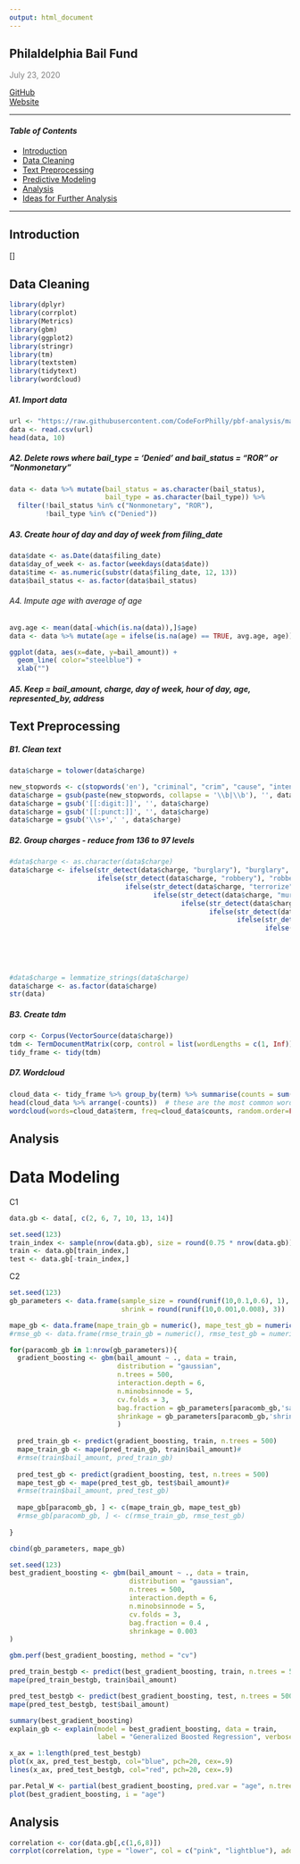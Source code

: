 ---
output: html_document
--- 
## **Philaldelphia Bail Fund** 

\right<span style="color: grey;">July 23, 2020</span>\right  

  [GitHub](https://github.com/CodeForPhilly/pbf-analysis)  
  [Website](https://www.phillybailfund.org/)
  

***

#### _**Table of Contents**_
* [Introduction](#**Introduction**) 
* [Data Cleaning](#**Data Cleaning**) 
* [Text Preprocessing](#**Text Preprocessing**) 
* [Predictive Modeling](#**Predictive Modeling**) 
* [Analysis](#**Analysis**) 
* [Ideas for Further Analysis](#**Ideas for Further Analysis**)

***

## <a id="**Introduction**"></a>**Introduction**
[]

## <a id="**Data Cleaning**"></a>**Data Cleaning**
```{r message = FALSE, warning = FALSE}
library(dplyr)
library(corrplot)
library(Metrics)
library(gbm)
library(ggplot2)
library(stringr)
library(tm) 
library(textstem)
library(tidytext)
library(wordcloud)
```
##### A1. Import data
```{r}
url <- "https://raw.githubusercontent.com/CodeForPhilly/pbf-analysis/master/Data/0c_distinct_dockets.csv"
data <- read.csv(url)
head(data, 10)
```

##### A2. Delete rows where bail_type = 'Denied' and bail_status = "ROR" or "Nonmonetary" 
```{r}
data <- data %>% mutate(bail_status = as.character(bail_status),
                        bail_type = as.character(bail_type)) %>% 
  filter(!bail_status %in% c("Nonmonetary", "ROR"), 
         !bail_type %in% c("Denied"))
```

##### A3. Create hour of day and day of week from filing_date
```{r}
data$date <- as.Date(data$filing_date)
data$day_of_week <- as.factor(weekdays(data$date))
data$time <- as.numeric(substr(data$filing_date, 12, 13))
data$bail_status <- as.factor(data$bail_status)
```

###### A4. Impute age with average of age
```{r}
avg.age <- mean(data[-which(is.na(data)),]$age)
data <- data %>% mutate(age = ifelse(is.na(age) == TRUE, avg.age, age))

ggplot(data, aes(x=date, y=bail_amount)) +
  geom_line( color="steelblue") + 
  xlab("")
```

##### A5. Keep = bail_amount, charge, day of week, hour of day, age, represented_by, address

  

  

## <a id="**Text Preprocessing**"></a>**Text Preprocessing**
##### B1. Clean text
```{r}
data$charge = tolower(data$charge)

new_stopwords <- c(stopwords('en'), "criminal", "crim", "cause", "intent", "int", "attempt")
data$charge = gsub(paste(new_stopwords, collapse = '\\b|\\b'), '', data$charge)
data$charge = gsub('[[:digit:]]', '', data$charge)
data$charge = gsub('[[:punct:]]', '', data$charge)
data$charge = gsub('\\s+',' ', data$charge)
```

##### B2. Group charges - reduce from 136 to 97 levels
```{r}
#data$charge <- as.character(data$charge)
data$charge <- ifelse(str_detect(data$charge, "burglary"), "burglary",
                      ifelse(str_detect(data$charge, "robbery"), "robbery", 
                             ifelse(str_detect(data$charge, "terrorize"), "terrorist",
                                    ifelse(str_detect(data$charge, "murder"), "murder", 
                                           ifelse(str_detect(data$charge, "statutory"), "statutory sexual assault",
                                                  ifelse(str_detect(data$charge, "harassment"), "harassment",
                                                         ifelse(str_detect(data$charge, "agg"), "aggravated assault",
                                                                ifelse(str_detect(data$charge, "theft"), "theft",
                                                                       ifelse(str_detect(data$charge, "asslt"), "indecent assault",
                                                                              ifelse(str_detect(data$charge, "firearm"), "firearm possession/delivery",
                                                                                     ifelse(str_detect(data$charge, "rape"), "rape",
                                                                                    data$charge)))))))))))

#data$charge = lemmatize_strings(data$charge)
data$charge <- as.factor(data$charge)
str(data)
```

##### B3. Create tdm
```{r}
corp <- Corpus(VectorSource(data$charge))
tdm <- TermDocumentMatrix(corp, control = list(wordLengths = c(1, Inf)))
tidy_frame <- tidy(tdm)
```

##### D7. Wordcloud
```{r}
cloud_data <- tidy_frame %>% group_by(term) %>% summarise(counts = sum(count))
head(cloud_data %>% arrange(-counts))  # these are the most common words
wordcloud(words=cloud_data$term, freq=cloud_data$counts, random.order=FALSE, colors=brewer.pal(7, "Greens"), max.words = 20)
```

## <a id="**Predictive Modeling**"></a>**Analysis**
###########################################
#               Data Modeling             #
###########################################

C1
```{r}
data.gb <- data[, c(2, 6, 7, 10, 13, 14)] 

set.seed(123) 
train_index <- sample(nrow(data.gb), size = round(0.75 * nrow(data.gb)), replace = FALSE)
train <- data.gb[train_index,]
test <- data.gb[-train_index,]
```


C2
```{r}
set.seed(123)
gb_parameters <- data.frame(sample_size = round(runif(10,0.1,0.6), 1),
                            shrink = round(runif(10,0.001,0.008), 3))

mape_gb <- data.frame(mape_train_gb = numeric(), mape_test_gb = numeric())
#rmse_gb <- data.frame(rmse_train_gb = numeric(), rmse_test_gb = numeric())

for(paracomb_gb in 1:nrow(gb_parameters)){
  gradient_boosting <- gbm(bail_amount ~ ., data = train, 
                           distribution = "gaussian",
                           n.trees = 500,
                           interaction.depth = 6,
                           n.minobsinnode = 5, 
                           cv.folds = 3,
                           bag.fraction = gb_parameters[paracomb_gb,'sample_size'], 
                           shrinkage = gb_parameters[paracomb_gb,'shrink']
                           )
  
  pred_train_gb <- predict(gradient_boosting, train, n.trees = 500)
  mape_train_gb <- mape(pred_train_gb, train$bail_amount)#
  #rmse(train$bail_amount, pred_train_gb)
  
  pred_test_gb <- predict(gradient_boosting, test, n.trees = 500)
  mape_test_gb <- mape(pred_test_gb, test$bail_amount)#
  #rmse(train$bail_amount, pred_test_gb)
  
  mape_gb[paracomb_gb, ] <- c(mape_train_gb, mape_test_gb)
  #rmse_gb[paracomb_gb, ] <- c(rmse_train_gb, rmse_test_gb)
  
}

cbind(gb_parameters, mape_gb)

set.seed(123)
best_gradient_boosting <- gbm(bail_amount ~ ., data = train, 
                              distribution = "gaussian",
                              n.trees = 500,
                              interaction.depth = 6,
                              n.minobsinnode = 5, 
                              cv.folds = 3,
                              bag.fraction = 0.4 , 
                              shrinkage = 0.003
)

gbm.perf(best_gradient_boosting, method = "cv")

pred_train_bestgb <- predict(best_gradient_boosting, train, n.trees = 500)
mape(pred_train_bestgb, train$bail_amount)

pred_test_bestgb <- predict(best_gradient_boosting, test, n.trees = 500)
mape(pred_test_bestgb, test$bail_amount)

summary(best_gradient_boosting)
explain_gb <- explain(model = best_gradient_boosting, data = train,
                      label = "Generalized Boosted Regression", verbose = FALSE)

x_ax = 1:length(pred_test_bestgb)
plot(x_ax, pred_test_bestgb, col="blue", pch=20, cex=.9)
lines(x_ax, pred_test_bestgb, col="red", pch=20, cex=.9) 

par.Petal_W <- partial(best_gradient_boosting, pred.var = "age", n.trees = 500, plot = TRUE)
plot(best_gradient_boosting, i = "age")
```



## <a id="**Analysis**"></a>**Analysis**
 
```{r fig.align="center"}
correlation <- cor(data.gb[,c(1,6,8)])
corrplot(correlation, type = "lower", col = c("pink", "lightblue"), addCoef.col = "black", tl.col = "black")
```  

